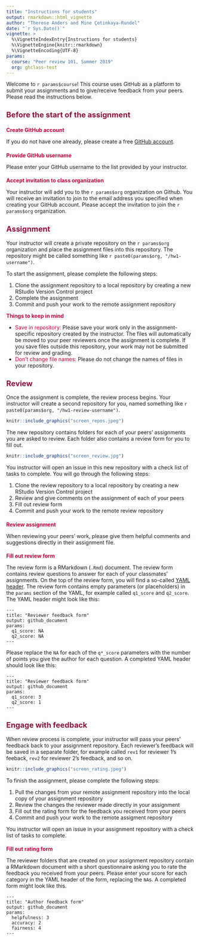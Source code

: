 ```yaml
---
title: "Instructions for students"
output: rmarkdown::html_vignette
author: "Therese Anders and Mine Çetinkaya-Rundel"
date: "`r Sys.Date()`"
vignette: >
  %\VignetteIndexEntry{Instructions for students}
  %\VignetteEngine{knitr::rmarkdown}
  %\VignetteEncoding{UTF-8}
params:
  course: "Peer review 101, Summer 2019"
  org: ghclass-test
---
```


<style type="text/css">

h1.title {
  font-size: 38px;
  color: #581845;
}
h1 { /* Header 1 */
  font-size: 26px;
  color: #581845;
}
h2 { /* Header 2 */
    font-size: 20px;
  color: #900C3F;
}
h3 { /* Header 3 */
  font-size: 14px;
  color: #C70039;
}
</style>

Welcome to ``r params$course``! This course uses GitHub as a platform to submit your assignments and to give/receive feedback from your peers. Please read the instructions below.

## Before the start of the assignment
### Create GitHub account
If you do not have one already, please create a free [GitHub account](https://github.com). 

### Provide GitHub username
Please enter your GitHub username to the list provided by your instructor.

### Accept invitation to class organization
Your instructor will add you to the ``r params$org`` organization on Github. You will receive an invitation to join to the email address you specified when creating your GitHub account. Please accept the invitation to join the ``r params$org`` organization.

## Assignment
Your instructor will create a private repository on the ``r params$org`` organization and place the assignment files into this repository. The repository might be called something like ``r paste0(params$org, "/hw1-username")``. 

To start the assignment, please complete the following steps:

1. Clone the assignment repository to a local repository by creating a new RStudio Version Control project
2. Complete the assignment
3. Commit and push your work to the remote assignment repository

<span style="color:#C70039">**Things to keep in mind**</span>

- <span style="color:#C70039">Save in repository:</span> Please save your work only in the assignment-specific repository created by the instructor. The files will automatically be moved to your peer reviewers once the assignment is complete. If you save files outside this repository, your work may not be submitted for review and grading.
- <span style="color:#C70039">Don't change file names:</span> Please do not change the names of files in your repository. 

## Review
Once the assignment is complete, the review process begins. Your instructor will create a second repository for you, named something like ``r paste0(params$org, "/hw1-review-username")``. 

```r
knitr::include_graphics("screen_repos.jpeg")
```


The new repository contains folders for each of your peers' assignments you are asked to review. Each folder also contains a review form for you to fill out. 

```r
knitr::include_graphics("screen_review.jpg")
```

You instructor will open an issue in this new repository with a check list of tasks to complete. You will go through the following steps:

1. Clone the review repository to a local repository by creating a new RStudio Version Control project
2. Review and give comments on the assignment of each of your peers
3. Fill out review form
4. Commit and push your work to the remote review repository

### Review assignment
When reviewing your peers' work, please give them helpful comments and suggestions directly in their assignment file.

### Fill out review form
The review form is a RMarkdown (`.Rmd`) document. The review form contains review questions to answer for each of your classmates' assignments. On the top of the review form, you will find a so-called [YAML header](https://bookdown.org/yihui/rmarkdown/html-document.html). The review form contains empty parameters (or placeholders) in the `params` section of the YAML, for example called `q1_score` and `q2_score`. The YAML header might look like this:

```
---
title: "Reviewer feedback form"
output: github_document
params:
  q1_score: NA
  q2_score: NA
---
```
 
Please replace the `NA` for each of the `q*_score` parameters with the number of points you give the author for each question. A completed YAML header should look like this:
```
---
title: "Reviewer feedback form"
output: github_document
params:
  q1_score: 3
  q2_score: 1
---
```

## Engage with feedback
When review process is complete, your instructor will pass your peers' feedback back to your assignment repository. Each reviewer's feedback will be saved in a separate folder, for example called `rev1` for reviewer 1's feeback, `rev2` for reviewer 2's feedback, and so on. 

```r
knitr::include_graphics("screen_rating.jpeg")
```


To finish the assignment, please complete the following steps:

1. Pull the changes from your remote assignment repository into the local copy of your assignment repository
2. Review the changes the reviewer made directly in your assignment
3. Fill out the rating form for the feedback you received from your peers
4. Commit and push your work to the remote assigment repository

You instructor will open an issue in your assignment repository with a check list of tasks to complete. 

### Fill out rating form
The reviewer folders that are created on your assignment repository contain a RMarkdown document with a short questionnaire asking you to rate the feedback you received from your peers. Please enter your score for each category in the YAML header of the form, replacing the `NA`s. A completed form might look like this.
```
---
title: "Author feedback form"
output: github_document
params:
  helpfulness: 3
  accuracy: 2
  fairness: 4
---
```


